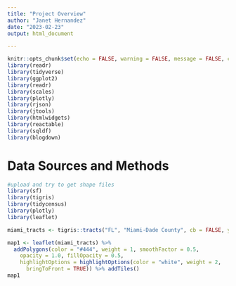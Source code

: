 ```yaml
---
title: "Project Overview"
author: "Janet Hernandez"
date: "2023-02-23"
output: html_document

---
```


```r
knitr::opts_chunk$set(echo = FALSE, warning = FALSE, message = FALSE, cache = F)
library(readr)
library(tidyverse)
library(ggplot2)
library(readr)
library(scales)
library(plotly)
library(rjson)
library(jtools)
library(htmlwidgets)
library(reactable)
library(sqldf)
library(blogdown)

```

# Data Sources and Methods

```r
#upload and try to get shape files 
library(sf)
library(tigris)
library(tidycensus)
library(plotly)
library(leaflet)

miami_tracts <- tigris::tracts("FL", "Miami-Dade County", cb = FALSE, year = 2010)


```

```r
map1 <- leaflet(miami_tracts) %>%
  addPolygons(color = "#444", weight = 1, smoothFactor = 0.5,
    opacity = 1.0, fillOpacity = 0.5,
    highlightOptions = highlightOptions(color = "white", weight = 2,
      bringToFront = TRUE)) %>% addTiles()
map1

```

```r


```

